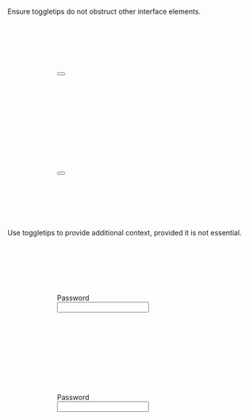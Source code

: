 
<Guideline summary="Do not obstruct other elements" do={true}>
	<p slot="description">
		Ensure toggletips do not obstruct other interface elements.
	</p>
	<Example slot="examples" do={true}>
		<div style="position: relative; width: 400px; height: 200px; left: 100px; top: 100px;">
			<div style="display: flex">
					<Button
						label="Important button"
						type="secondary"
					/>
					<TooltipToggle
						content="Example of a toggletip that behaves normally and doesn't cover other UI elements."
						placement="right"
						title=''
					/>
				</div>
    </div>
  </Example>
	<Example slot="examples" do={false}>
		<div style="position: relative; width: 400px; height: 200px; left: 100px; top: 100px;">
			<div style="display: flex; gap: var(--o3-spacing-s);">
					<Button
						label="Important button"
						type="secondary"
					/>
					<TooltipToggle
						content="Example of a toggletip that covers other UI elements."
						placement="left"
						title=''
					/>
				</div>
		</div>
	</Example>

</Guideline>

<Guideline summary="Use only for additional context" do={true}>
	<p slot="description">
		Use toggletips to provide additional context, provided it is not essential.
	</p>
	<Example slot="examples" do={true}>
		<div style="position: relative; width: 400px; height: 200px; left: 100px; top: 100px;">
			<div style="display: flex">
				  <label>
						<div style="display: flex">
							<span style="margin-right: 5px">Password</span>
							<TooltipToggle
								content="To maximise security, we suggest you	use unique passwords each time."
								placement="right"
								title=''
							/>
						</div>
						<input type='password' />
					</label>
				</div>
		</div>
	</Example>
	<Example slot="examples" do={false}>
		<div style="position: relative; width: 400px; height: 200px; left: 100px; top: 100px;">
			<div style="display: flex">
				  <label>
						<div style="display: flex">
							<span style="margin-right: 5px">Password</span>
							<TooltipToggle
								placement="right"
								content="Your password must contain at least one special character."
								title=''
							/>
						</div>
						<input type='password' />
					</label>
				</div>
		</div>
	</Example>

</Guideline>
